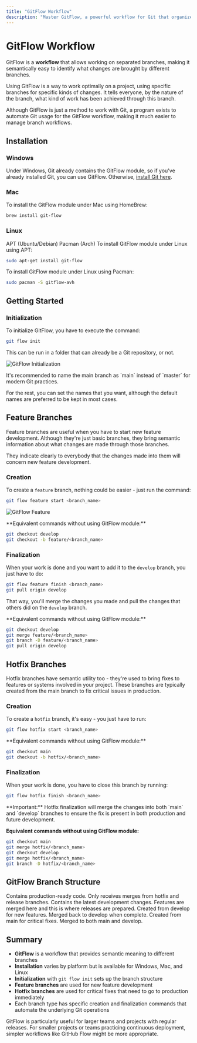 ```yaml
---
title: "GitFlow Workflow"
description: "Master GitFlow, a powerful workflow for Git that organizes development into semantic branches. Learn installation, initialization, and management of feature and hotfix branches."
---
```


# GitFlow Workflow

GitFlow is a **workflow** that allows working on separated branches, making it semantically easy to identify what changes are brought by different branches.

Using GitFlow is a way to work optimally on a project, using specific branches for specific kinds of changes. It tells everyone, by the nature of the branch, what kind of work has been achieved through this branch.

<Note type="info">
Although GitFlow is just a method to work with Git, a program exists to automate Git usage for the GitFlow workflow, making it much easier to manage branch workflows.
</Note>

## Installation

### Windows

Under Windows, Git already contains the GitFlow module, so if you've already installed Git, you can use GitFlow. Otherwise, [install Git here](https://git-scm.com/download/win).

### Mac

To install the GitFlow module under Mac using HomeBrew:

```bash
brew install git-flow
```

### Linux

<Tabs>
<TabsList>
<TabsTrigger value="apt">APT (Ubuntu/Debian)</TabsTrigger>
<TabsTrigger value="pacman">Pacman (Arch)</TabsTrigger>
</TabsList>

<TabsContent value="apt">
To install GitFlow module under Linux using APT:

```bash
sudo apt-get install git-flow
```
</TabsContent>

<TabsContent value="pacman">
To install GitFlow module under Linux using Pacman:

```bash
sudo pacman -S gitflow-avh
```
</TabsContent>
</Tabs>

## Getting Started

### Initialization

To initialize GitFlow, you have to execute the command:

```bash
git flow init
```

This can be run in a folder that can already be a Git repository, or not.

![GitFlow Initialization](/images/docs/assets/basics/gitflow/gitflow-init.png)

<Note type="success">
It's recommended to name the main branch as `main` instead of `master` for modern Git practices.

For the rest, you can set the names that you want, although the default names are preferred to be kept in most cases.
</Note>

## Feature Branches

Feature branches are useful when you have to start new feature development. Although they're just basic branches, they bring semantic information about what changes are made through those branches.

They indicate clearly to everybody that the changes made into them will concern new feature development.

### Creation

To create a `feature` branch, nothing could be easier - just run the command:

```bash
git flow feature start <branch_name>
```

![GitFlow Feature](/images/docs/assets/basics/gitflow/gitflow-feature.png)

<Note type="info">
**Equivalent commands without using GitFlow module:**

```bash
git checkout develop
git checkout -b feature/<branch_name>
```
</Note>

### Finalization

When your work is done and you want to add it to the `develop` branch, you just have to do:

```bash
git flow feature finish <branch_name>
git pull origin develop
```

That way, you'll merge the changes you made and pull the changes that others did on the `develop` branch.

<Note type="info">
**Equivalent commands without using GitFlow module:**

```bash
git checkout develop
git merge feature/<branch_name>
git branch -D feature/<branch_name>
git pull origin develop
```
</Note>

## Hotfix Branches

Hotfix branches have semantic utility too - they're used to bring fixes to features or systems involved in your project. These branches are typically created from the main branch to fix critical issues in production.

### Creation

To create a `hotfix` branch, it's easy - you just have to run:

```bash
git flow hotfix start <branch_name>
```

<Note type="info">
**Equivalent commands without using GitFlow module:**

```bash
git checkout main
git checkout -b hotfix/<branch_name>
```
</Note>

### Finalization

When your work is done, you have to close this branch by running:

```bash
git flow hotfix finish <branch_name>
```

<Note type="warning">
**Important:** Hotfix finalization will merge the changes into both `main` and `develop` branches to ensure the fix is present in both production and future development.

**Equivalent commands without using GitFlow module:**

```bash
git checkout main
git merge hotfix/<branch_name>
git checkout develop
git merge hotfix/<branch_name>
git branch -D hotfix/<branch_name>
```
</Note>

## GitFlow Branch Structure

<Stepper>
  <StepperItem title="Main Branch">
    Contains production-ready code. Only receives merges from hotfix and release branches.
  </StepperItem>
  <StepperItem title="Develop Branch">
    Contains the latest development changes. Features are merged here and this is where releases are prepared.
  </StepperItem>
  <StepperItem title="Feature Branches">
    Created from develop for new features. Merged back to develop when complete.
  </StepperItem>
  <StepperItem title="Hotfix Branches">
    Created from main for critical fixes. Merged to both main and develop.
  </StepperItem>
</Stepper>

## Summary

- **GitFlow** is a workflow that provides semantic meaning to different branches
- **Installation** varies by platform but is available for Windows, Mac, and Linux
- **Initialization** with `git flow init` sets up the branch structure
- **Feature branches** are used for new feature development
- **Hotfix branches** are used for critical fixes that need to go to production immediately
- Each branch type has specific creation and finalization commands that automate the underlying Git operations

<Note>
GitFlow is particularly useful for larger teams and projects with regular releases. For smaller projects or teams practicing continuous deployment, simpler workflows like GitHub Flow might be more appropriate.
</Note>